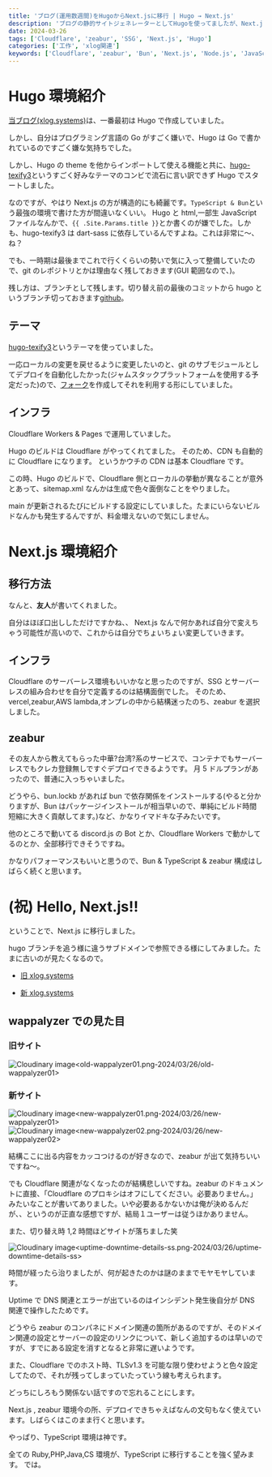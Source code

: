 ```yaml
---
title: 'ブログ(運用数週間)をHugoからNext.jsに移行 | Hugo → Next.js'
description: 'ブログの静的サイトジェネレーターとしてHugoを使ってましたが、Next.jsに変えました。'
date: 2024-03-26
tags: ['Cloudflare', 'zeabur', 'SSG', 'Next.js', 'Hugo']
categories: ['工作', 'xlog関連']
keywords: ['Cloudflare', 'zeabur', 'Bun', 'Next.js', 'Node.js', 'JavaScript', 'TypeScript', 'Hugo', 'Workers']
---
```


# Hugo 環境紹介

[当ブログ(xlog.systems)](https://www.xlog.systems)は、一番最初は Hugo で作成していました。

しかし、自分はプログラミング言語の Go がすごく嫌いで、Hugo は Go で書かれているのですごく嫌な気持ちでした。

しかし、Hugo の theme を他からインポートして使える機能と共に、[hugo-texify3](https://themes.gohugo.io/themes/hugo-texify3/)というすごく好みなテーマのコンビで流石に言い訳できず Hugo でスタートしました。

なのですが、やはり Next.js の方が構造的にも綺麗です。`TypeScript & Bun`という最強の環境で書けた方が間違いなくいい。
Hugo と html,一部生 JavaScript ファイルなんかで、`{{ .Site.Params.title }}`とか書くのが嫌でした。しかも、hugo-texify3 は dart-sass に依存しているんですよね。これは非常に〜、ね？

でも、一時期は最後までこれで行くくらいの勢いで気に入って整備していたので、git のレポジトリとかは理由なく残しておきます(GUI 範囲なので、)。

残し方は、ブランチとして残します。切り替え前の最後のコミットから hugo というブランチ切っておきます[github](https://github.com/BuntinJP/xlog/tree/hugo)。

## テーマ

[hugo-texify3](https://themes.gohugo.io/themes/hugo-texify3/)というテーマを使っていました。

一応ローカルの変更を戻せるように変更したいのと、git のサブモジュールとしてデプロイを自動化したかった(ジャムスタックプラットフォームを使用する予定だった)ので、[フォーク](https://github.com/BuntinJP/hugo-texify3)を作成してそれを利用する形にしていました。

## インフラ

Cloudflare Workers & Pages で運用していました。

Hugo のビルドは Cloudflare がやってくれてました。
そのため、CDN も自動的に Cloudflare になります。
というかウチの CDN は基本 Cloudflare です。

この時、Hugo のビルドで、Cloudflare 側とローカルの挙動が異なることが意外とあって、sitemap.xml なんかは生成で色々面倒なことをやりました。

main が更新されるたびにビルドする設定にしていました。たまにいらないビルドなんかも発生するんですが、料金増えないので気にしません。

# Next.js 環境紹介

## 移行方法

なんと、**友人**が書いてくれました。

自分はほぼ口出ししただけですかね、、
Next.js なんで何かあれば自分で変えちゃう可能性が高いので、これからは自分でちょいちょい変更していきます。

## インフラ

Cloudflare のサーバーレス環境もいいかなと思ったのですが、SSG とサーバーレスの組み合わせを自分で定義するのは結構面倒でした。
そのため、vercel,zeabur,AWS lambda,オンプレの中から結構迷ったのち、zeabur を選択しました。

## zeabur

その友人から教えてもらった中華?台湾?系のサービスで、コンテナでもサーバーレスでもクレカ登録無しですぐデプロイできるようです。
月 5 ドルプランがあったので、普通に入っちゃいました。

どうやら、bun.lockb があれば bun で依存関係をインストールする(やると分かりますが、Bun はパッケージインストールが相当早いので、単純にビルド時間短縮に大きく貢献してます。)など、かなりイマドキな子みたいです。

他のところで動いてる discord.js の Bot とか、Cloudflare Workers で動かしてるのとか、全部移行できそうですね。

かなりパフォーマンスもいいと思うので、Bun & TypeScript & zeabur 構成はしばらく続くと思います。

# (祝) Hello, Next.js!!

ということで、Next.js に移行しました。

hugo ブランチを追う様に違うサブドメインで参照できる様にしてみました。たまに古いのが見たくなるので。

- [旧 xlog.systems](https://old.xlog.systems/)

- [新 xlog.systems](https://www.xlog.systems/)

## wappalyzer での見た目

### 旧サイト

<img src="https://res.cloudinary.com/xlog/image/upload/v1/2024/03/26/old-wappalyzer01?_a=BAMHUyJt0" alt="Cloudinary image<old-wappalyzer01.png-2024/03/26/old-wappalyzer01>" />

### 新サイト

<img src="https://res.cloudinary.com/xlog/image/upload/v1/2024/03/26/new-wappalyzer01?_a=BAMHUyJt0" alt="Cloudinary image<new-wappalyzer01.png-2024/03/26/new-wappalyzer01>" />

<img src="https://res.cloudinary.com/xlog/image/upload/v1/2024/03/26/new-wappalyzer02?_a=BAMHUyJt0" alt="Cloudinary image<new-wappalyzer02.png-2024/03/26/new-wappalyzer02>" />

結構ここに出る内容をカッコつけるのが好きなので、zeabur が出て気持ちいいですね〜。

でも Cloudflare 関連がなくなったのが結構悲しいですね。zeabur のドキュメントに直接、「Cloudflare のプロキシはオフにしてください。必要ありません。」みたいなことが書いてありました。いや必要あるかないかは俺が決めるんだが、、というのが正直な感想ですが、結局１ユーザーは従うほかありません。

また、切り替え時 1,2 時間ほどサイトが落ちました笑

<img
  src="https://res.cloudinary.com/xlog/image/upload/v1/2024/03/26/uptime-downtime-details-ss?_a=BAMHUyJt0"
  alt="Cloudinary image<uptime-downtime-details-ss.png-2024/03/26/uptime-downtime-details-ss>"
/>

時間が経ったら治りましたが、何が起きたのかは謎のままでモヤモヤしています。

Uptime で DNS 関連とエラーが出ているのはインシデント発生後自分が DNS 関連で操作したためです。

どうやら zeabur のコンパネにドメイン関連の箇所があるのですが、そのドメイン関連の設定とサーバーの設定のリンクについて、新しく追加するのは早いのですが、すでにある設定を消すとなると非常に遅いようです。

また、Cloudflare でのホスト時、TLSv1.3 を可能な限り使わせようと色々設定してたので、それが残ってしまっていたっていう線も考えられます。

どっちにしろもう関係ない話ですので忘れることにします。

Next.js , zeabur 環境今の所、デプロイできちゃえばなんの文句もなく使えています。しばらくはこのまま行くと思います。

やっぱり、TypeScript 環境は神です。

全ての Ruby,PHP,Java,CS 環境が、TypeScript に移行することを強く望みます。
では。
